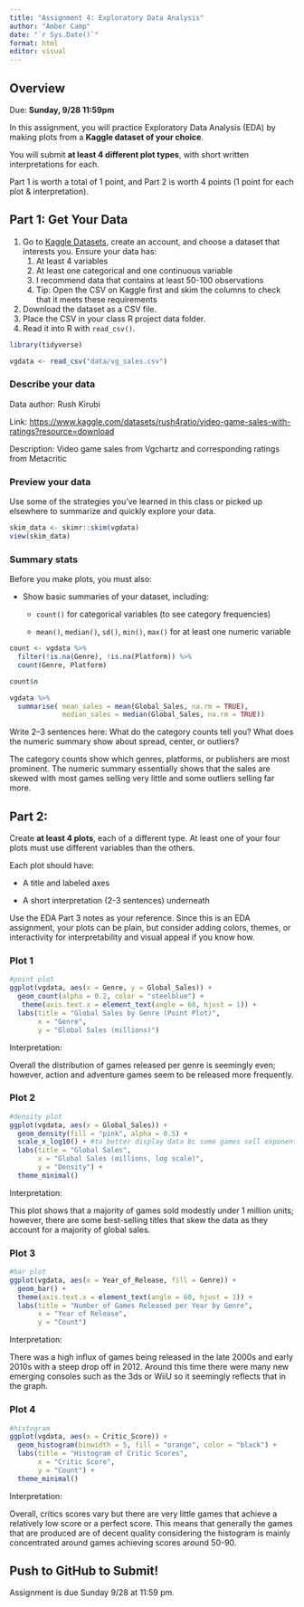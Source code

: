 ```yaml
---
title: "Assignment 4: Exploratory Data Analysis"
author: "Amber Camp"
date: "`r Sys.Date()`"
format: html
editor: visual
---
```


## Overview

Due: **Sunday, 9/28 11:59pm**

In this assignment, you will practice Exploratory Data Analysis (EDA) by making plots from a **Kaggle dataset of your choice**.

You will submit **at least 4 different plot types**, with short written interpretations for each.

Part 1 is worth a total of 1 point, and Part 2 is worth 4 points (1 point for each plot & interpretation).

## Part 1: Get Your Data

1.  Go to [Kaggle Datasets](https://www.kaggle.com/datasets), create an account, and choose a dataset that interests you. Ensure your data has:
    1.  At least 4 variables
    2.  At least one categorical and one continuous variable
    3.  I recommend data that contains at least 50-100 observations
    4.  Tip: Open the CSV on Kaggle first and skim the columns to check that it meets these requirements
2.  Download the dataset as a CSV file.
3.  Place the CSV in your class R project data folder.
4.  Read it into R with `read_csv()`.

```r
library(tidyverse)

vgdata <- read_csv("data/vg_sales.csv")

```

### Describe your data

Data author: Rush Kirubi

Link: <https://www.kaggle.com/datasets/rush4ratio/video-game-sales-with-ratings?resource=download>

Description: Video game sales from Vgchartz and corresponding ratings from Metacritic

### Preview your data

Use some of the strategies you've learned in this class or picked up elsewhere to summarize and quickly explore your data.

```r

skim_data <- skimr::skim(vgdata)
view(skim_data)
```

### Summary stats

Before you make plots, you must also:

-   Show basic summaries of your dataset, including:

    -   `count()` for categorical variables (to see category frequencies)

    -   `mean()`, `median()`, `sd()`, `min()`, `max()` for at least one numeric variable

```r

count <- vgdata %>%
  filter(!is.na(Genre), !is.na(Platform)) %>%
  count(Genre, Platform)

count$n

vgdata %>%
  summarise( mean_sales = mean(Global_Sales, na.rm = TRUE),
             median_sales = median(Global_Sales, na.rm = TRUE))
```

Write 2–3 sentences here: What do the category counts tell you? What does the numeric summary show about spread, center, or outliers?

The category counts show which genres, platforms, or publishers are most prominent. The numeric summary essentially shows that the sales are skewed with most games selling very little and some outliers selling far more.

## Part 2:

Create **at least 4 plots**, each of a different type. At least one of your four plots must use different variables than the others.

Each plot should have:

-   A title and labeled axes

-   A short interpretation (2-3 sentences) underneath

Use the EDA Part 3 notes as your reference. Since this is an EDA assignment, your plots can be plain, but consider adding colors, themes, or interactivity for interpretability and visual appeal if you know how.

### Plot 1

```r

#point plot
ggplot(vgdata, aes(x = Genre, y = Global_Sales)) +
  geom_count(alpha = 0.2, color = "steelblue") +
   theme(axis.text.x = element_text(angle = 60, hjust = 1)) +
  labs(title = "Global Sales by Genre (Point Plot)",
       x = "Genre",
       y = "Global Sales (millions)")
```

Interpretation:

Overall the distribution of games released per genre is seemingly even; however, action and adventure games seem to be released more frequently.

### Plot 2

```r

#density plot
ggplot(vgdata, aes(x = Global_Sales)) +
  geom_density(fill = "pink", alpha = 0.5) +
  scale_x_log10() + #to better display data bc some games sell exponentially more than others.
  labs(title = "Global Sales",
       x = "Global Sales (millions, log scale)",
       y = "Density") +
  theme_minimal()

```

Interpretation:

This plot shows that a majority of games sold modestly under 1 million units; however, there are some best-selling titles that skew the data as they account for a majority of global sales.

### Plot 3

```r

#bar plot
ggplot(vgdata, aes(x = Year_of_Release, fill = Genre)) +
  geom_bar() +
  theme(axis.text.x = element_text(angle = 60, hjust = 1)) +
  labs(title = "Number of Games Released per Year by Genre",
       x = "Year of Release",
       y = "Count")
```

Interpretation:

There was a high influx of games being released in the late 2000s and early 2010s with a steep drop off in 2012. Around this time there were many new emerging consoles such as the 3ds or WiiU so it seemingly reflects that in the graph.

### Plot 4

```r

#histogram
ggplot(vgdata, aes(x = Critic_Score)) +
  geom_histogram(binwidth = 5, fill = "orange", color = "black") +
  labs(title = "Histogram of Critic Scores",
       x = "Critic Score",
       y = "Count") +
  theme_minimal()
```

Interpretation:

Overall, critics scores vary but there are very little games that achieve a relatively low score or a perfect score. This means that generally the games that are produced are of decent quality considering the histogram is mainly concentrated around games achieving scores around 50-90.

## Push to GitHub to Submit!

Assignment is due Sunday 9/28 at 11:59 pm.
